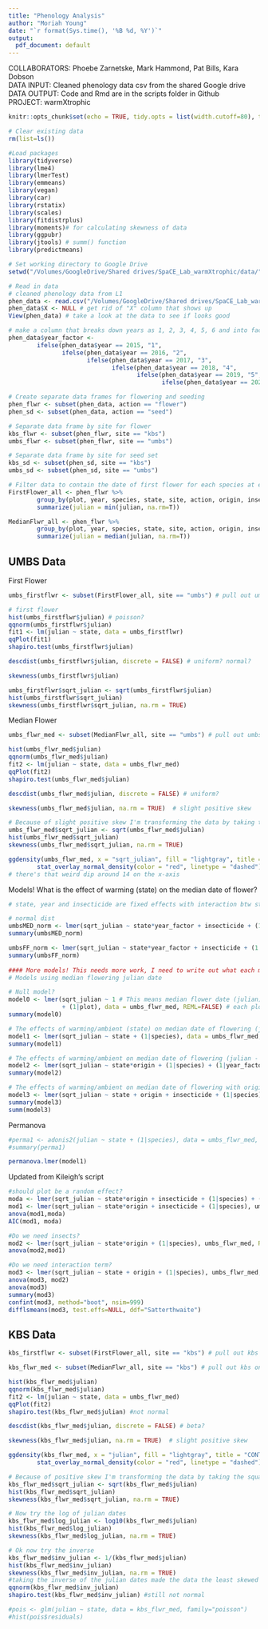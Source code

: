 ```yaml
---
title: "Phenology Analysis"
author: "Moriah Young"
date: "`r format(Sys.time(), '%B %d, %Y')`"
output:
  pdf_document: default
---
```


COLLABORATORS: Phoebe Zarnetske, Mark Hammond, Pat Bills, Kara Dobson  
DATA INPUT: Cleaned phenology data csv from the shared Google drive  
DATA OUTPUT: Code and Rmd are in the scripts folder in Github  
PROJECT: warmXtrophic  

```r
knitr::opts_chunk$set(echo = TRUE, tidy.opts = list(width.cutoff=80), tidy=TRUE)
```

```r
# Clear existing data
rm(list=ls())

#Load packages
library(tidyverse)
library(lme4)
library(lmerTest)
library(emmeans)
library(vegan)
library(car)
library(rstatix)
library(scales)
library(fitdistrplus)
library(moments)# for calculating skewness of data
library(ggpubr)
library(jtools) # summ() function
library(predictmeans)

# Set working directory to Google Drive
setwd("/Volumes/GoogleDrive/Shared drives/SpaCE_Lab_warmXtrophic/data/")

# Read in data
# cleaned phenology data from L1
phen_data <- read.csv("/Volumes/GoogleDrive/Shared drives/SpaCE_Lab_warmXtrophic/data/L1/phenology/final_flw_sd_L1.csv", stringsAsFactors=FALSE)
phen_data$X <- NULL # get rid of "X" column that shows up
View(phen_data) # take a look at the data to see if looks good

# make a column that breaks down years as 1, 2, 3, 4, 5, 6 and into factors
phen_data$year_factor <- 
        ifelse(phen_data$year == 2015, "1",
               ifelse(phen_data$year == 2016, "2",
                      ifelse(phen_data$year == 2017, "3",
                             ifelse(phen_data$year == 2018, "4",
                                    ifelse(phen_data$year == 2019, "5",
                                           ifelse(phen_data$year == 2020, "6", NA))))))

# Create separate data frames for flowering and seeding
phen_flwr <- subset(phen_data, action == "flower")
phen_sd <- subset(phen_data, action == "seed")

# Separate data frame by site for flower
kbs_flwr <- subset(phen_flwr, site == "kbs")
umbs_flwr <- subset(phen_flwr, site == "umbs")

# Separate data frame by site for seed set
kbs_sd <- subset(phen_sd, site == "kbs")
umbs_sd <- subset(phen_sd, site == "umbs")

# Filter data to contain the date of first flower for each species at each plot
FirstFlower_all <- phen_flwr %>%
        group_by(plot, year, species, state, site, action, origin, insecticide, year_factor) %>%
        summarize(julian = min(julian, na.rm=T))

MedianFlwr_all <- phen_flwr %>%
        group_by(plot, year, species, state, site, action, origin, insecticide, year_factor, treatment_key) %>%
        summarize(julian = median(julian, na.rm=T))
```

## UMBS Data

First Flower
```r
umbs_firstflwr <- subset(FirstFlower_all, site == "umbs") # pull out umbs only data

# first flower
hist(umbs_firstflwr$julian) # poisson?
qqnorm(umbs_firstflwr$julian)
fit1 <- lm(julian ~ state, data = umbs_firstflwr)
qqPlot(fit1)
shapiro.test(umbs_firstflwr$julian) 

descdist(umbs_firstflwr$julian, discrete = FALSE) # uniform? normal?

skewness(umbs_firstflwr$julian)

umbs_firstflwr$sqrt_julian <- sqrt(umbs_firstflwr$julian)
hist(umbs_firstflwr$sqrt_julian)
skewness(umbs_firstflwr$sqrt_julian, na.rm = TRUE)
```

Median Flower 
```r
umbs_flwr_med <- subset(MedianFlwr_all, site == "umbs") # pull out umbs only data

hist(umbs_flwr_med$julian)
qqnorm(umbs_flwr_med$julian)
fit2 <- lm(julian ~ state, data = umbs_flwr_med)
qqPlot(fit2)
shapiro.test(umbs_flwr_med$julian)

descdist(umbs_flwr_med$julian, discrete = FALSE) # uniform?

skewness(umbs_flwr_med$julian, na.rm = TRUE)  # slight positive skew

# Because of slight positive skew I'm transforming the data by taking the square root.
umbs_flwr_med$sqrt_julian <- sqrt(umbs_flwr_med$julian) 
hist(umbs_flwr_med$sqrt_julian)
skewness(umbs_flwr_med$sqrt_julian, na.rm = TRUE)

ggdensity(umbs_flwr_med, x = "sqrt_julian", fill = "lightgray", title = "CONT") +
        stat_overlay_normal_density(color = "red", linetype = "dashed") 
# there's that weird dip around 14 on the x-axis
```

Models!
What is the effect of warming (state) on the median date of flower?
```r
# state, year and insecticide are fixed effects with interaction btw state and year - species and plot are random effects

# normal dist
umbsMED_norm <- lmer(sqrt_julian ~ state*year_factor + insecticide + (1|species) + (1|plot), data = umbs_flwr_med, REML=FALSE)
summary(umbsMED_norm)

umbsFF_norm <- lmer(sqrt_julian ~ state*year_factor + insecticide + (1|species) + (1|plot), data = umbs_firstflwr, REML=FALSE)
summary(umbsFF_norm)
        
#### More models! This needs more work, I need to write out what each model is doing 
# Models using median flowering julian date

# Null model?
model0 <- lmer(sqrt_julian ~ 1 # This means median flower date (julian) is predicted by the intercept
               + (1|plot), data = umbs_flwr_med, REML=FALSE) # each plot gets its own intercept
summary(model0) 

# The effects of warming/ambient (state) on median date of flowering (julian) with species (species) as a random effect.
model1 <- lmer(sqrt_julian ~ state + (1|species), data = umbs_flwr_med, REML=FALSE)
summary(model1)

# The effects of warming/ambient on median date of flowering (julian - response variable) with an interaction between warming and native vs exotic species (origin) with species and year as a random effect.
model2 <- lmer(sqrt_julian ~ state*origin + (1|species) + (1|year_factor), data = umbs_flwr_med, REML=FALSE)
summary(model2)

# The effects of warming/ambient on median date of flowering with origin and insecticide as fixed effects and species and year_factor as random effects
model3 <- lmer(sqrt_julian ~ state + origin + insecticide + (1|species) + (1|year_factor), data = umbs_flwr_med, REML=FALSE)
summary(model3)
summ(model3)
```

Permanova
```r
#perma1 <- adonis2(julian ~ state + (1|species), data = umbs_flwr_med, permutations = 999, by = "terms")
#summary(perma1)

permanova.lmer(model1)
```

Updated from Kileigh's script
```r
#should plot be a random effect?
moda <- lmer(sqrt_julian ~ state*origin + insecticide + (1|species) + (1|plot), umbs_flwr_med, REML=FALSE)
mod1 <- lmer(sqrt_julian ~ state*origin + insecticide + (1|species), umbs_flwr_med, REML=FALSE)
anova(mod1,moda)
AIC(mod1, moda)

#Do we need insects?
mod2 <- lmer(sqrt_julian ~ state*origin + (1|species), umbs_flwr_med, REML=FALSE)
anova(mod2,mod1)

#Do we need interaction term?
mod3 <- lmer(sqrt_julian ~ state + origin + (1|species), umbs_flwr_med, REML=FALSE)
anova(mod3, mod2)
anova(mod3)
summary(mod3)
confint(mod3, method="boot", nsim=999)
difflsmeans(mod3, test.effs=NULL, ddf="Satterthwaite")
```

## KBS Data

```r
kbs_firstflwr <- subset(FirstFlower_all, site == "kbs") # pull out kbs only data

kbs_flwr_med <- subset(MedianFlwr_all, site == "kbs") # pull out kbs only data

hist(kbs_flwr_med$julian)
qqnorm(kbs_flwr_med$julian)
fit2 <- lm(julian ~ state, data = umbs_flwr_med)
qqPlot(fit2)
shapiro.test(kbs_flwr_med$julian) #not normal

descdist(kbs_flwr_med$julian, discrete = FALSE) # beta?

skewness(kbs_flwr_med$julian, na.rm = TRUE)  # slight positive skew

ggdensity(kbs_flwr_med, x = "julian", fill = "lightgray", title = "CONT") +
        stat_overlay_normal_density(color = "red", linetype = "dashed") 

# Because of positive skew I'm transforming the data by taking the square root
kbs_flwr_med$sqrt_julian <- sqrt(kbs_flwr_med$julian) 
hist(kbs_flwr_med$sqrt_julian)
skewness(kbs_flwr_med$sqrt_julian, na.rm = TRUE)

# Now try the log of julian dates
kbs_flwr_med$log_julian <- log10(kbs_flwr_med$julian)
hist(kbs_flwr_med$log_julian)
skewness(kbs_flwr_med$log_julian, na.rm = TRUE)

# Ok now try the inverse
kbs_flwr_med$inv_julian <- 1/(kbs_flwr_med$julian)
hist(kbs_flwr_med$inv_julian)
skewness(kbs_flwr_med$inv_julian, na.rm = TRUE) 
#taking the inverse of the julian dates made the data the least skewed
qqnorm(kbs_flwr_med$inv_julian)
shapiro.test(kbs_flwr_med$inv_julian) #still not normal

#pois <- glm(julian ~ state, data = kbs_flwr_med, family="poisson")
#hist(pois$residuals)
```

